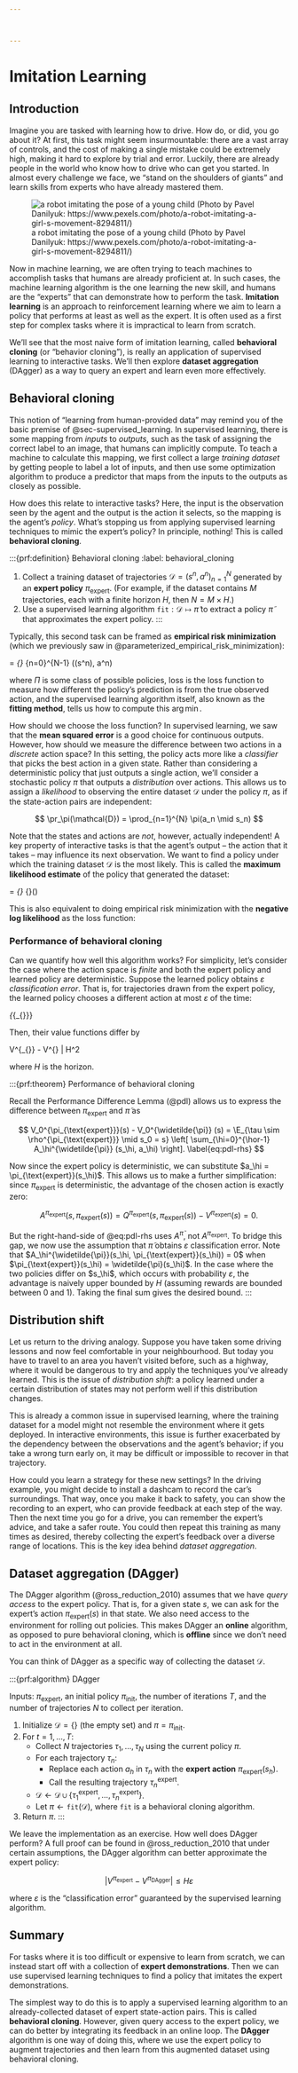 ```yaml
---



---
```

# Imitation Learning

## Introduction

Imagine you are tasked with learning how to drive. How do, or did, you go about it?
At first, this task might seem insurmountable: there are a vast array of controls, and the cost of making a single mistake could be extremely high, making it hard to explore by trial and error.
Luckily, there are already people in the world who know how to drive who can get you started.
In almost every challenge we face,
we "stand on the shoulders of giants" and learn skills from experts who have already mastered them.

![a robot imitating the pose of a young child (Photo by Pavel Danilyuk: https://www.pexels.com/photo/a-robot-imitating-a-girl-s-movement-8294811/)](./shared/robot-imitation-learning.jpg)

Now in machine learning,
we are often trying to teach machines to accomplish tasks that humans are already proficient at.
In such cases, the machine learning algorithm is the one learning the new skill, and humans are the "experts" that can demonstrate how to perform the task.
**Imitation learning** is an approach to reinforcement learning where we aim to learn a policy that performs at least as well as the expert.
It is often used as a first step for complex tasks where it is impractical to learn from scratch.

We'll see that the most naive form of imitation learning, called **behavioral cloning** (or "behavior cloning"), is really an application of supervised learning to interactive tasks.
We'll then explore **dataset aggregation** (DAgger) as a way to query an expert and learn even more effectively.

## Behavioral cloning

This notion of "learning from human-provided data" may remind you of the basic premise of @sec-supervised_learning.
In supervised learning,
there is some mapping from _inputs_ to _outputs_,
such as the task of assigning the correct label to an image,
that humans can implicitly compute.
To teach a machine to calculate this mapping,
we first collect a large _training dataset_ by getting people to label a lot of inputs,
and then use some optimization algorithm to produce a predictor that maps from the inputs to the outputs as closely as possible.

How does this relate to interactive tasks?
Here, the input is the observation seen by the agent and the output is the action it selects,
so the mapping is the agent's _policy_.
What's stopping us from applying supervised learning techniques to mimic the expert's policy?
In principle, nothing!
This is called **behavioral cloning**.

:::{prf:definition} Behavioral cloning
:label: behavioral_cloning

1. Collect a training dataset of trajectories $\mathcal{D} = (s^n, a^n)_{n=1}^{N}$ generated by an **expert policy** $\pi_\text{expert}$. (For example, if the dataset contains $M$ trajectories, each with a finite horizon $H$, then $N = M \times H$.)
2. Use a supervised learning algorithm $\texttt{fit} : \mathcal{D} \mapsto \widetilde{\pi}$ to extract a policy $\widetilde{\pi}$ that approximates the expert policy.
:::

Typically, this second task can be framed as **empirical risk minimization** (which we previously saw in @parameterized_empirical_risk_minimization):

:::{math}
\widetilde{\pi} = \arg\min_{\pi \in \Pi} \sum_{n=0}^{N-1} \text{loss}(\pi(s^n), a^n)
:::

where $\Pi$ is some class of possible policies, $\text{loss}$ is the loss function to measure how different the policy's prediction is from the true observed action,
and the supervised learning algorithm itself, also known as the **fitting method**, tells us how to compute this $\arg\min$.

How should we choose the loss function?
In supervised learning, we saw that the **mean squared error** is a good choice for continuous outputs.
However, how should we measure the difference between two actions in a _discrete_ action space?
In this setting, the policy acts more like a _classifier_ that picks the best action in a given state.
Rather than considering a deterministic policy that just outputs a single action,
we'll consider a stochastic policy $\pi$ that outputs a _distribution_ over actions.
This allows us to assign a _likelihood_ to observing the entire dataset $\mathcal{D}$ under the policy $\pi$,
as if the state-action pairs are independent:

$$
\pr_\pi(\mathcal{D}) = \prod_{n=1}^{N} \pi(a_n \mid s_n)
$$

Note that the states and actions are _not_, however, actually independent! A key property of interactive tasks is that the agent's output -- the action that it takes -- may influence its next observation.
We want to find a policy under which the training dataset $\mathcal{D}$ is the most likely.
This is called the **maximum likelihood estimate** of the policy that generated the dataset:

:::{math}
\widetilde{\pi} = \arg\max_{\pi \in \Pi} \pr_{\pi}(\mathcal{D})
:::

This is also equivalent to doing empirical risk minimization with the **negative log likelihood** as the loss function:

:::{math}
\begin{align*}
\widetilde{\pi} &= \arg\min_{\pi \in \Pi} - \log \pr_\pi(\mathcal{D}) \\
&= \arg\min_{\pi \in \Pi} \sum_{n=1}^N - \log \pi(a_n \mid s_n)
\end{align*}
:::

### Performance of behavioral cloning

Can we quantify how well this algorithm works?
For simplicity, let's consider the case where the action space is _finite_ and both the expert policy and learned policy are deterministic.
Suppose the learned policy obtains $\varepsilon$ _classification error_.
That is, for trajectories drawn from the expert policy,
the learned policy chooses a different action at most $\varepsilon$ of the time:

:::{math}
\mathbb{E}_{\tau \sim \rho_{\pi_{\text{expert}}}} \left[ \frac 1 \hor \sum_{\hi=0}^{\hor-1} \ind{ \widetilde{\pi}(s_\hi) \ne \pi_{\text{expert}} (s_\hi) } \right] \le \varepsilon
:::

Then, their value functions differ by

:::{math}
| V^{\pi_{\text{expert}}} - V^{\widetilde{\pi}} | \le H^2 \varepsilon
:::

where $H$ is the horizon.

:::{prf:theorem} Performance of behavioral cloning

Recall the Performance Difference Lemma (@pdl) allows us to express the difference between $\pi_{\text{expert}}$ and $\widetilde{\pi}$ as

$$
V_0^{\pi_{\text{expert}}}(s) - V_0^{\widetilde{\pi}} (s) = \E_{\tau \sim \rho^{\pi_{\text{expert}}} \mid s_0 = s} \left[ \sum_{\hi=0}^{\hor-1} A_\hi^{\widetilde{\pi}} (s_\hi, a_\hi) \right].
\label{eq:pdl-rhs}
$$

Now since the expert policy is deterministic, we can substitute $a_\hi = \pi_{\text{expert}}(s_\hi)$.
This allows us to make a further simplification:
since $\pi_{\text{expert}}$ is deterministic,
the advantage of the chosen action is exactly zero:

$$
A^{\pi_{\text{expert}}}(s, \pi_{\text{expert}}(s)) = Q^{\pi_{\text{expert}}}(s, \pi_{\text{expert}}(s)) - V^{\pi_{\text{expert}}}(s) = 0.
$$

But the right-hand-side of @eq:pdl-rhs uses $A^{\widetilde{\pi}}$, not $A^{\pi_{\text{expert}}}$.
To bridge this gap,
we now use the assumption that $\widetilde{\pi}$ obtains $\varepsilon$ classification error.
Note that $A_\hi^{\widetilde{\pi}}(s_\hi, \pi_{\text{expert}}(s_\hi)) = 0$ when $\pi_{\text{expert}}(s_\hi) = \widetilde{\pi}(s_\hi)$.
In the case where the two policies differ on $s_\hi$, which occurs with probability $\varepsilon$, the advantage is naively upper bounded by $H$ (assuming rewards are bounded between $0$ and $1$).
Taking the final sum gives the desired bound.
:::

<!-- TODO ADD DISTRIBUTION SHIFT EXAMPLE FROM SLIDES -->

## Distribution shift

Let us return to the driving analogy. Suppose you have taken some driving lessons and now feel comfortable in your neighbourhood. But today you have to travel to an area you haven't visited before, such as a highway, where it would be dangerous to try and apply the techniques you've already learned.
This is the issue of _distribution shift_: a policy learned under a certain distribution of states may not perform well if this distribution changes.

This is already a common issue in supervised learning, where the training dataset for a model might not resemble the environment where it gets deployed.
In interactive environments, this issue is further exacerbated by the dependency between the observations and the agent's behavior; if you take a wrong turn early on, it may be difficult or impossible to recover in that trajectory.

How could you learn a strategy for these new settings?
In the driving example, you might decide to install a dashcam to record the car's surroundings. That way, once you make it back to safety, you can show the recording to an expert, who can provide feedback at each step of the way.
Then the next time you go for a drive, you can remember the expert's advice, and take a safer route.
You could then repeat this training as many times as desired, thereby collecting the expert's feedback over a diverse range of locations.
This is the key idea behind _dataset aggregation_.

## Dataset aggregation (DAgger)

The DAgger algorithm (@ross_reduction_2010) assumes that we have _query access_ to the expert policy.
That is, for a given state $s$,
we can ask for the expert's action $\pi_{\text{expert}}(s)$ in that state.
We also need access to the environment for rolling out policies.
This makes DAgger an **online** algorithm,
as opposed to pure behavioral cloning,
which is **offline** since we don't need to act in the environment at all.

You can think of DAgger as a specific way of collecting the dataset $\mathcal{D}$.

:::{prf:algorithm} DAgger

Inputs: $\pi_{\text{expert}}$, an initial policy $\pi_{\text{init}}$, the number of iterations $T$, and the number of trajectories $N$ to collect per iteration.

1. Initialize $\mathcal{D} = \{\}$ (the empty set) and $\pi = \pi_{\text{init}}$.
2. For $t = 1, \dots, T$:
   - Collect $N$ trajectories $\tau_1, \dots, \tau_N$ using the current policy $\pi$.
   - For each trajectory $\tau_n$:
     - Replace each action $a_h$ in $\tau_n$ with the **expert action** $\pi_{\text{expert}}(s_h)$.
     - Call the resulting trajectory $\tau^{\text{expert}}_n$.
   - $\mathcal{D} \gets \mathcal{D} \cup \{ \tau^{\text{expert}}_1, \dots, \tau^{\text{expert}}_n \}$.
   - Let $\pi \gets \texttt{fit}(\mathcal{D})$, where $\texttt{fit}$ is a behavioral cloning algorithm.
3. Return $\pi$.
:::

We leave the implementation as an exercise.
How well does DAgger perform?
A full proof can be found in @ross_reduction_2010 that under certain assumptions,
the DAgger algorithm can better approximate the expert policy:

$$
|V^{\pi_{\text{expert}}} - V^{\pi_{\text{DAgger}}}| \le H \varepsilon
$$

where $\varepsilon$ is the "classification error" guaranteed by the supervised learning algorithm.

## Summary

For tasks where it is too difficult or expensive to learn from scratch,
we can instead start off with a collection of **expert demonstrations**.
Then we can use supervised learning techniques to find a policy that imitates the expert demonstrations.

The simplest way to do this is to apply a supervised learning algorithm to an already-collected dataset of expert state-action pairs.
This is called **behavioral cloning**.
However, given query access to the expert policy,
we can do better by integrating its feedback in an online loop.
The **DAgger** algorithm is one way of doing this,
where we use the expert policy to augment trajectories and then learn from this augmented dataset using behavioral cloning.


